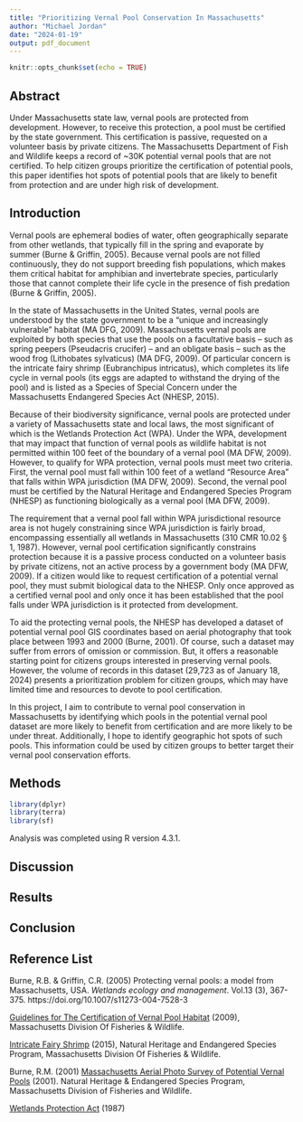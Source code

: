 ---
title: "Prioritizing Vernal Pool Conservation In Massachusetts"
author: "Michael Jordan"
date: "2024-01-19"
output: pdf_document
---

```{r setup, include=FALSE}
knitr::opts_chunk$set(echo = TRUE)
```

## Abstract

Under Massachusetts state law, vernal pools are protected from development. However, to receive this protection, a pool must be certified by the state government. This certification is passive, requested on a volunteer basis by private citizens. The Massachusetts Department of Fish and Wildlife keeps a record of ~30K potential vernal pools that are not certified. To help citizen groups prioritize the certification of potential pools, this paper identifies hot spots of potential pools that are likely to benefit from protection and are under high risk of development.

## Introduction

Vernal pools are ephemeral bodies of water, often geographically separate from other wetlands, that typically fill in the spring and evaporate by summer (Burne & Griffin, 2005).  Because vernal pools are not filled continuously, they do not support breeding fish populations, which makes them critical habitat for amphibian and invertebrate species, particularly those that cannot complete their life cycle in the presence of fish predation (Burne & Griffin, 2005).

In the state of Massachusetts in the United States, vernal pools are understood by the state government to be a “unique and increasingly vulnerable” habitat (MA DFG, 2009). Massachusetts vernal pools are exploited by both species that use the pools on a facultative basis – such as spring peepers (Pseudacris crucifer) – and an obligate basis – such as the wood frog (Lithobates sylvaticus) (MA DFG, 2009). Of particular concern is the intricate fairy shrimp (Eubranchipus intricatus), which completes its life cycle in vernal pools (its eggs are adapted to withstand the drying of the pool) and is listed as a Species of Special Concern under the Massachusetts Endangered Species Act (NHESP, 2015).

Because of their biodiversity significance, vernal pools are protected under a variety of Massachusetts state and local laws, the most significant of which is the Wetlands Protection Act (WPA). Under the WPA, development that may impact that function of vernal pools as wildlife habitat is not permitted within 100 feet of the boundary of a vernal pool (MA DFW, 2009).  However, to qualify for WPA protection, vernal pools must meet two criteria. First, the vernal pool must fall within 100 feet of a wetland “Resource Area” that falls within WPA jurisdiction (MA DFW, 2009). Second, the vernal pool must be certified by the Natural Heritage and Endangered Species Program (NHESP) as functioning biologically as a vernal pool (MA DFW, 2009).

The requirement that a vernal pool fall within WPA jurisdictional resource area is not hugely constraining since WPA jurisdiction is fairly broad, encompassing essentially all wetlands in Massachusetts (310 CMR 10.02 § 1, 1987). However, vernal pool certification significantly constrains protection because it is a passive process conducted on a volunteer basis by private citizens, not an active process by a government body (MA DFW, 2009). If a citizen would like to request certification of a potential vernal pool, they must submit biological data to the NHESP.  Only once approved as a certified vernal pool and only once it has been established that the pool falls under WPA jurisdiction is it protected from development.

To aid the protecting vernal pools, the NHESP has developed a dataset of potential vernal pool GIS coordinates based on aerial photography that took place between 1993 and 2000 (Burne, 2001). Of course, such a dataset may suffer from errors of omission or commission. But, it offers a reasonable starting point for citizens groups interested in preserving vernal pools. However, the volume of records in this dataset (29,723 as of January 18, 2024) presents a prioritization problem for citizen groups, which may have limited time and resources to devote to pool certification.

In this project, I aim to contribute to vernal pool conservation in Massachusetts by identifying which pools in the potential vernal pool dataset are more likely to benefit from certification and are more likely to be under threat. Additionally, I hope to identify geographic hot spots of such pools. This information could be used by citizen groups to better target their vernal pool conservation efforts.

## Methods

```{r import, error=FALSE, warning=FALSE, message=FALSE}
library(dplyr)
library(terra)
library(sf)
```

Analysis was completed using R version 4.3.1. 

## Discussion

## Results

## Conclusion

## Reference List

Burne, R.B. & Griffin, C.R. (2005) Protecting vernal pools: a model from Massachusetts, USA. *Wetlands ecology and management*. Vol.13 (3), 367-375. https://doi.org/10.1007/s11273-004-7528-3

[Guidelines for The Certification of Vernal Pool Habitat](https://www.mass.gov/doc/guidelines-for-the-certification-of-vernal-pool-habitat/download) (2009), Massachusetts Division Of Fisheries & Wildlife.

[Intricate Fairy Shrimp](https://www.mass.gov/doc/intricate-fairy-shrimp/download) (2015), Natural Heritage and Endangered Species Program, Massachusetts Division Of Fisheries & Wildlife.

Burne, R.M. (2001) [Massachusetts Aerial Photo Survey of Potential Vernal Pools](https://www.mass.gov/doc/massachusetts-aerial-photo-survey-of-potential-vernal-pools/download) (2001). Natural Heritage & Endangered Species Program, Massachusetts Division of Fisheries and Wildlife.

[Wetlands Protection Act](https://www.mass.gov/doc/310-cmr-1000-the-wetlands-protection-act/download) (1987)